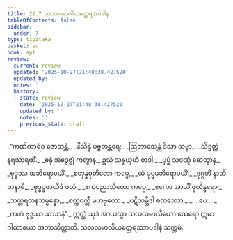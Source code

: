```yaml
---
title: 21.7 သလလမာလိယတ္ထေရအပဒါန
tableOfContents: false
sidebar:
  order: 7
type: tipitaka
basket: su
book: ap1
review:
  current: review
  updated: '2025-10-27T21:48:38.427520'
  updated_by: ''
  notes: ''
  history:
  - state: review
    date: '2025-10-27T21:48:38.427520'
    updated_by: ''
    notes: ''
    previous_state: draft
---
```



<ReviewStatus review={frontmatter.review} showDetails={true} />

<HypothesisAnnotation frontmatter={frontmatter} />

<DynamicBreadcrumb />

<Division number="30" book="ap1" e="ch" v="20" p="230">

<Paragraph number="2791" type="verses" book="ap1">
_“ကဏိကာရံဝ ဇောတန္တံ,_  
_နိသိန္နံ ပဗ္ဗတန္တရေ;_  
_ဩဘာသေန္တံ ဒိသာ သဗ္ဗာ,_  
_သိဒ္ဓတ္ထံ နရသာရထိံ._  

</Paragraph>

</Division>
<Division number="31" book="ap1" e="ch" v="20" p="230">

<Paragraph number="2792" type="verses" book="ap1">
_ဓနုံ အဒွေဇ္ဈံ ကတွာန,_  
ဥသုံ သန္နယှဟံ တဒါ;_  
_ပုပ္ဖံ သဝဏ္ဋံ ဆေတွာန,_  
_ဗုဒ္ဓဿ အဘိရောပယိံ._  

</Paragraph>

</Division>
<Division number="32" book="ap1" e="ch" v="20" p="230">

<Paragraph number="2793" type="verses" book="ap1">
_စတုန္နဝုတိတော ကပ္ပေ,_  
_ယံ ပုပ္ဖမဘိရောပယိံ;_  
_ဒုဂ္ဂတိံ နာဘိဇာနာမိ,_  
_ဗုဒ္ဓပူဇာယိဒံ ဖလံ._  

</Paragraph>

</Division>
<Division number="33" book="ap1" e="ch" v="20" p="230">

<Paragraph number="2794" type="verses" book="ap1">
_ဧကပညာသိတော ကပ္ပေ,_  
_ဧကော အာသိံ ဇုတိန္ဓရော;_  
_သတ္တရတနသမ္ပန္နော,_  
_စက္ကဝတ္တီ မဟဗ္ဗလော._  

</Paragraph>

</Division>
<Division number="34" book="ap1" e="ch" v="20" p="230">

<Paragraph number="2795" type="verses" book="ap1">
_ပဋိသမ္ဘိဒါ စတဿော,_  
_ …ပေ… _  
_ကတံ ဗုဒ္ဓဿ သာသနံ”._  

</Paragraph>

<Paragraph number="2796" book="ap1">
ဣတ္ထံ သုဒံ အာယသ္မာ သလလမာလိယော ထေရော ဣမာ ဂါထာယော အဘာသိတ္ထာတိ.

</Paragraph>
</Division>

<Paragraph number="2797" type="center" book="ap1">
သလလမာလိယတ္ထေရဿာပဒါနံ သတ္တမံ.
</Paragraph>